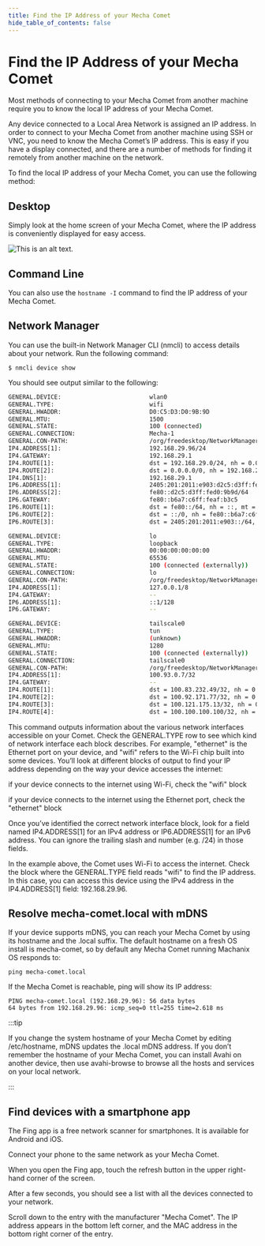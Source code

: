 ```yaml
---
title: Find the IP Address of your Mecha Comet
hide_table_of_contents: false
---
```


# Find the IP Address of your Mecha Comet

Most methods of connecting to your Mecha Comet from another machine require you to know the local IP address of your Mecha Comet.

Any device connected to a Local Area Network is assigned an IP address. In order to connect to your Mecha Comet from another machine using SSH or VNC, you need to know the Mecha Comet’s IP address. This is easy if you have a display connected, and there are a number of methods for finding it remotely from another machine on the network.

To find the local IP address of your Mecha Comet, you can use the following method:

## Desktop

Simply look at the home screen of your Mecha Comet, where the IP address is conveniently displayed for easy access.

![This is an alt text.](/img/comet-ui.png "This is a sample image.")

## Command Line

You can also use the `hostname -I` command to find the IP address of your Mecha Comet.

<!-- ![This is an alt text.](/image/sample.webp "This is a sample image.") -->

## Network Manager

You can use the built-in Network Manager CLI (nmcli) to access details about your network. Run the following command:
```
$ nmcli device show
```

You should see output similar to the following:

```bash
GENERAL.DEVICE:                         wlan0
GENERAL.TYPE:                           wifi
GENERAL.HWADDR:                         D0:C5:D3:D0:9B:9D
GENERAL.MTU:                            1500
GENERAL.STATE:                          100 (connected)
GENERAL.CONNECTION:                     Mecha-1
GENERAL.CON-PATH:                       /org/freedesktop/NetworkManager/ActiveConnection/2
IP4.ADDRESS[1]:                         192.168.29.96/24
IP4.GATEWAY:                            192.168.29.1
IP4.ROUTE[1]:                           dst = 192.168.29.0/24, nh = 0.0.0.0, mt = 600
IP4.ROUTE[2]:                           dst = 0.0.0.0/0, nh = 192.168.29.1, mt = 600
IP4.DNS[1]:                             192.168.29.1
IP6.ADDRESS[1]:                         2405:201:2011:e903:d2c5:d3ff:fed0:9b9d/64
IP6.ADDRESS[2]:                         fe80::d2c5:d3ff:fed0:9b9d/64
IP6.GATEWAY:                            fe80::b6a7:c6ff:feaf:b3c5
IP6.ROUTE[1]:                           dst = fe80::/64, nh = ::, mt = 256
IP6.ROUTE[2]:                           dst = ::/0, nh = fe80::b6a7:c6ff:feaf:b3c5, mt = 1024
IP6.ROUTE[3]:                           dst = 2405:201:2011:e903::/64, nh = ::, mt = 256

GENERAL.DEVICE:                         lo
GENERAL.TYPE:                           loopback
GENERAL.HWADDR:                         00:00:00:00:00:00
GENERAL.MTU:                            65536
GENERAL.STATE:                          100 (connected (externally))
GENERAL.CONNECTION:                     lo
GENERAL.CON-PATH:                       /org/freedesktop/NetworkManager/ActiveConnection/1
IP4.ADDRESS[1]:                         127.0.0.1/8
IP4.GATEWAY:                            --
IP6.ADDRESS[1]:                         ::1/128
IP6.GATEWAY:                            --

GENERAL.DEVICE:                         tailscale0
GENERAL.TYPE:                           tun
GENERAL.HWADDR:                         (unknown)
GENERAL.MTU:                            1280
GENERAL.STATE:                          100 (connected (externally))
GENERAL.CONNECTION:                     tailscale0
GENERAL.CON-PATH:                       /org/freedesktop/NetworkManager/ActiveConnection/3
IP4.ADDRESS[1]:                         100.93.0.7/32
IP4.GATEWAY:                            --
IP4.ROUTE[1]:                           dst = 100.83.232.49/32, nh = 0.0.0.0, mt = 0
IP4.ROUTE[2]:                           dst = 100.92.171.77/32, nh = 0.0.0.0, mt = 0
IP4.ROUTE[3]:                           dst = 100.121.175.13/32, nh = 0.0.0.0, mt = 0
IP4.ROUTE[4]:                           dst = 100.100.100.100/32, nh = 0.0.0.0, mt = 0
```

This command outputs information about the various network interfaces accessible on your Comet. Check the GENERAL.TYPE row to see which kind of network interface each block describes. For example, "ethernet" is the Ethernet port on your device, and "wifi" refers to the Wi-Fi chip built into some devices. You’ll look at different blocks of output to find your IP address depending on the way your device accesses the internet:

if your device connects to the internet using Wi-Fi, check the "wifi" block

if your device connects to the internet using the Ethernet port, check the "ethernet" block

Once you’ve identified the correct network interface block, look for a field named IP4.ADDRESS[1] for an IPv4 address or IP6.ADDRESS[1] for an IPv6 address. You can ignore the trailing slash and number (e.g. /24) in those fields.

In the example above, the Comet uses Wi-Fi to access the internet. Check the block where the GENERAL.TYPE field reads "wifi" to find the IP address. In this case, you can access this device using the IPv4 address in the IP4.ADDRESS[1] field: 192.168.29.96.

## Resolve mecha-comet.local with mDNS

If your device supports mDNS, you can reach your Mecha Comet by using its hostname and the .local suffix. The default hostname on a fresh OS install is mecha-comet, so by default any Mecha Comet running Machanix OS responds to:

```
ping mecha-comet.local
```

If the Mecha Comet is reachable, ping will show its IP address:
```
PING mecha-comet.local (192.168.29.96): 56 data bytes
64 bytes from 192.168.29.96: icmp_seq=0 ttl=255 time=2.618 ms
```

:::tip

If you change the system hostname of your Mecha Comet by editing /etc/hostname, mDNS updates the .local mDNS address. If you don’t remember the hostname of your Mecha Comet, you can install Avahi on another device, then use avahi-browse to browse all the hosts and services on your local network.

:::

## Find devices with a smartphone app

The Fing app is a free network scanner for smartphones. It is available for Android and iOS.

Connect your phone to the same network as your Mecha Comet.

When you open the Fing app, touch the refresh button in the upper right-hand corner of the screen.

After a few seconds, you should see a list with all the devices connected to your network.

Scroll down to the entry with the manufacturer "Mecha Comet". The IP address appears in the bottom left corner, and the MAC address in the bottom right corner of the entry.